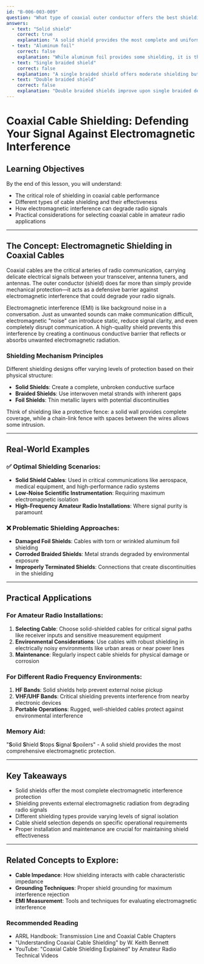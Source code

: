 ```yaml
---
id: "B-006-003-009"
question: "What type of coaxial outer conductor offers the best shielding?"
answers:
  - text: "Solid shield"
    correct: true
    explanation: "A solid shield provides the most complete and uniform electromagnetic shielding for coaxial cables. Unlike braided or foil shields, a solid shield creates a continuous, uninterrupted conductive surface that prevents electromagnetic interference (EMI) and radio frequency interference (RFI) from penetrating the cable. This design ensures maximum signal isolation and minimizes external noise coupling into the cable's inner conductor."
  - text: "Aluminum foil"
    correct: false
    explanation: "While aluminum foil provides some shielding, it is thin, fragile, and can easily tear or develop gaps that compromise its effectiveness. Foil shields are more prone to physical damage and have less consistent coverage compared to solid or braided shields. They work best when combined with other shielding types but cannot provide optimal standalone protection in demanding radio frequency environments."
  - text: "Single braided shield"
    correct: false
    explanation: "A single braided shield offers moderate shielding but has inherent limitations. The woven metal strands create small gaps between the braids, allowing some electromagnetic interference to penetrate. While better than foil, a single braided shield is less effective than a solid shield at completely blocking external electromagnetic radiation and preventing signal contamination."
  - text: "Double braided shield"
    correct: false
    explanation: "Double braided shields improve upon single braided designs by adding a second layer of braiding, which reduces potential interference paths. However, even with two layers, small gaps between braid strands still exist. While superior to single braided shields, double braided shields cannot match the complete, uniform coverage provided by a solid shield, leaving some potential for electromagnetic interference."
---
```


# Coaxial Cable Shielding: Defending Your Signal Against Electromagnetic Interference

## Learning Objectives
By the end of this lesson, you will understand:
- The critical role of shielding in coaxial cable performance
- Different types of cable shielding and their effectiveness
- How electromagnetic interference can degrade radio signals
- Practical considerations for selecting coaxial cable in amateur radio applications

---

## The Concept: Electromagnetic Shielding in Coaxial Cables

Coaxial cables are the critical arteries of radio communication, carrying delicate electrical signals between your transceiver, antenna tuners, and antennas. The outer conductor (shield) does far more than simply provide mechanical protection—it acts as a defensive barrier against electromagnetic interference that could degrade your radio signals.

Electromagnetic interference (EMI) is like background noise in a conversation. Just as unwanted sounds can make communication difficult, electromagnetic "noise" can introduce static, reduce signal clarity, and even completely disrupt communication. A high-quality shield prevents this interference by creating a continuous conductive barrier that reflects or absorbs unwanted electromagnetic radiation.

### Shielding Mechanism Principles

Different shielding designs offer varying levels of protection based on their physical structure:
- **Solid Shields**: Create a complete, unbroken conductive surface
- **Braided Shields**: Use interwoven metal strands with inherent gaps
- **Foil Shields**: Thin metallic layers with potential discontinuities

Think of shielding like a protective fence: a solid wall provides complete coverage, while a chain-link fence with spaces between the wires allows some intrusion.

---

## Real-World Examples

### ✅ Optimal Shielding Scenarios:
- **Solid Shield Cables**: Used in critical communications like aerospace, medical equipment, and high-performance radio systems
- **Low-Noise Scientific Instrumentation**: Requiring maximum electromagnetic isolation
- **High-Frequency Amateur Radio Installations**: Where signal purity is paramount

### ❌ Problematic Shielding Approaches:
- **Damaged Foil Shields**: Cables with torn or wrinkled aluminum foil shielding
- **Corroded Braided Shields**: Metal strands degraded by environmental exposure
- **Improperly Terminated Shields**: Connections that create discontinuities in the shielding

---

## Practical Applications

### For Amateur Radio Installations:
1. **Selecting Cable**: Choose solid-shielded cables for critical signal paths like receiver inputs and sensitive measurement equipment
2. **Environmental Considerations**: Use cables with robust shielding in electrically noisy environments like urban areas or near power lines
3. **Maintenance**: Regularly inspect cable shields for physical damage or corrosion

### For Different Radio Frequency Environments:
1. **HF Bands**: Solid shields help prevent external noise pickup
2. **VHF/UHF Bands**: Critical shielding prevents interference from nearby electronic devices
3. **Portable Operations**: Rugged, well-shielded cables protect against environmental interference

### Memory Aid:
"**S**olid **S**hield **S**tops **S**ignal **S**poilers" - A solid shield provides the most comprehensive electromagnetic protection.

---

## Key Takeaways

- Solid shields offer the most complete electromagnetic interference protection
- Shielding prevents external electromagnetic radiation from degrading radio signals
- Different shielding types provide varying levels of signal isolation
- Cable shield selection depends on specific operational requirements
- Proper installation and maintenance are crucial for maintaining shield effectiveness

---

## Related Concepts to Explore:
- **Cable Impedance**: How shielding interacts with cable characteristic impedance
- **Grounding Techniques**: Proper shield grounding for maximum interference rejection
- **EMI Measurement**: Tools and techniques for evaluating electromagnetic interference

### Recommended Reading
- ARRL Handbook: Transmission Line and Coaxial Cable Chapters
- "Understanding Coaxial Cable Shielding" by W. Keith Bennett
- YouTube: "Coaxial Cable Shielding Explained" by Amateur Radio Technical Videos
